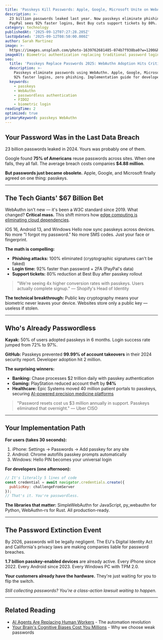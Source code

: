 ```yaml
---
title: 'Passkeys Kill Passwords: Apple, Google, Microsoft Unite on WebAuthn'
description: >-
  23 billion passwords leaked last year. Now passkeys eliminate phishing entirely.
  PayPal sees 92% faster logins, Best Buy cuts support tickets by 80%.
category: technology
publishedAt: '2025-09-12T07:27:28.205Z'
lastUpdated: '2025-09-12T08:50:00.000Z'
author: Sarah Martinez
image: >-
  https://images.unsplash.com/photo-1639762681485-074b7f938ba0?w=1200&h=630&fit=crop
imageAlt: Biometric authentication replacing traditional password login screens
seo:
  title: 'Passkeys Replace Passwords 2025: WebAuthn Adoption Hits Critical Mass'
  description: >-
    Passkeys eliminate passwords using WebAuthn. Apple, Google, Microsoft adoption.
    92% faster logins, zero phishing. Implementation guide for developers.
  keywords:
    - passkeys
    - WebAuthn
    - passwordless authentication
    - FIDO2
    - biometric login
readingTime: 2
optimized: true
primaryKeyword: passkeys WebAuthn
---
```

## Your Password Was in the Last Data Breach

23 billion passwords leaked in 2024. Yours was probably one of them.

Google found **75% of Americans** reuse passwords across sites. When one falls, they all fall. The average breach costs companies **$4.88 million**.

**But passwords just became obsolete.** Apple, Google, and Microsoft finally agreed on one thing: passkeys.

---

## The Tech Giants' $67 Billion Bet

WebAuthn isn't new — it's been a W3C standard since 2019. What changed? **Critical mass.** This shift mirrors how [edge computing is eliminating cloud dependencies](/technology/edge-computing-revolutionizes-iot).

iOS 16, Android 13, and Windows Hello now sync passkeys across devices. No more "I forgot my password." No more SMS codes. Just your face or fingerprint.

**The math is compelling:**
- **Phishing attacks:** 100% eliminated (cryptographic signatures can't be faked)
- **Login time:** 92% faster than password + 2FA (PayPal's data)
- **Support tickets:** 80% reduction at Best Buy after passkey rollout

> "We're seeing 4x higher conversion rates with passkeys. Users actually complete signup." — Shopify's Head of Identity

**The technical breakthrough:** Public key cryptography means your biometric never leaves your device. Websites store only a public key — useless if stolen.

---

## Who's Already Passwordless

**Kayak:** 50% of users adopted passkeys in 6 months. Login success rate jumped from 72% to 97%.

**GitHub:** Passkeys prevented **99.99% of account takeovers** in their 2024 security report. Developer adoption hit 2 million.

**The surprising winners:**
- **Banking:** Chase processes $2 trillion daily with passkey authentication
- **Gaming:** PlayStation reduced account theft by **94%** 
- **Healthcare:** Epic Systems moved 40 million patient portals to passkeys, securing [AI-powered precision medicine platforms](/health/precision-medicine-revolution-2025)

> "Password resets cost us $3 million annually in support. Passkeys eliminated that overnight." — Uber CISO

---

## Your Implementation Path

**For users (takes 30 seconds):**
1. iPhone: Settings → Passwords → Add passkey for any site
2. Android: Chrome autofills passkey prompts automatically
3. Windows: Hello PIN becomes your universal login

**For developers (one afternoon):**
```javascript
// It's literally 5 lines of code
const credential = await navigator.credentials.create({
  publicKey: challengeFromServer
});
// That's it. You're passwordless.
```

**The libraries that matter:** SimpleWebAuthn for JavaScript, py_webauthn for Python, WebAuthn-rs for Rust. All production-ready.

---

## The Password Extinction Event

By 2026, passwords will be legally negligent. The EU's Digital Identity Act and California's privacy laws are making companies liable for password breaches.

**1.7 billion passkey-enabled devices** are already active. Every iPhone since 2022. Every Android since 2023. Every Windows PC with TPM 2.0.

**Your customers already have the hardware.** They're just waiting for you to flip the switch.

*Still collecting passwords? You're a class-action lawsuit waiting to happen.*

---

## Related Reading

- [AI Agents Are Replacing Human Workers](/technology/ai-agents-revolution-13-billion-market-taking-over-2025) - The automation revolution
- [Your Brain's Cognitive Biases Cost You Millions](/psychology/your-brain-lies-to-you-cognitive-biases-2025) - Why we choose weak passwords

